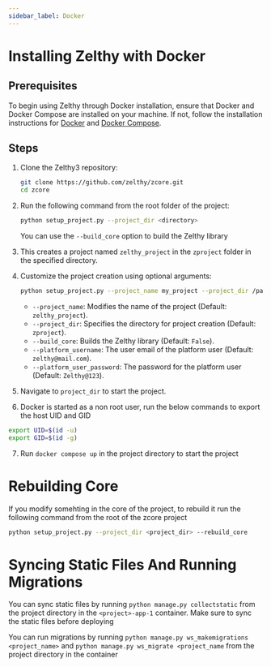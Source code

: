```yaml
---
sidebar_label: Docker
---
```


# Installing Zelthy with Docker

## Prerequisites

To begin using Zelthy through Docker installation, ensure that Docker and Docker Compose are installed on your machine. If not, follow the installation instructions for [Docker](https://docs.docker.com/get-docker/) and [Docker Compose](https://docs.docker.com/compose/install/).

## Steps

1. Clone the Zelthy3 repository:

   ```bash
   git clone https://github.com/zelthy/zcore.git
   cd zcore
   ```

2. Run the following command from the root folder of the project:

   ```bash
   python setup_project.py --project_dir <directory>
   ```

   You can use the `--build_core` option to build the Zelthy library

3. This creates a project named `zelthy_project` in the `zproject` folder in the specified directory.

4. Customize the project creation using optional arguments:

   ```bash
   python setup_project.py --project_name my_project --project_dir /path/to/my_project --build_core --platform_username user@example.com --platform_user_password secret --skip_build_project
   ```

   - `--project_name`: Modifies the name of the project (Default: `zelthy_project`).
   - `--project_dir`: Specifies the directory for project creation (Default: `zproject`).
   - `--build_core`: Builds the Zelthy library (Default: `False`).
   - `--platform_username`: The user email of the platform user (Default: `zelthy@mail.com`).
   - `--platform_user_password`: The password for the platform user (Default: `Zelthy@123`).

5. Navigate to ``project_dir`` to start the project.

6. Docker is started as a non root user, run the below commands to export the host UID and GID

```bash
export UID=$(id -u)
export GID=$(id -g)
```

7. Run `docker compose up` in the project directory to start the project

# Rebuilding Core

If you modify somehting in the core of the project, to rebuild it run the following command from the root of the zcore project

```bash
python setup_project.py --project_dir <project_dir> --rebuild_core
```

# Syncing Static Files And Running Migrations

You can sync static files by running `python manage.py collectstatic` from the project directory in the `<project>-app-1` container. Make sure to sync the static files before deploying

You can run migrations by running `python manage.py ws_makemigrations <project_name>` and `python manage.py ws_migrate <project_name` from the project directory in the container
